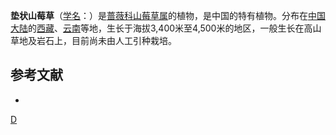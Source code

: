 {{Speciesbox
| name = 垫状山莓草
| status = 
| status_system = 
| image =
| genus = Sibbaldia
| species = pulvinata
| authority = [[俞德浚|Yu]] & [[李朝銮|C. L. Li]]
}}

'''垫状山莓草'''（[[学名|学名]]：{{lang|la|''Sibbaldia pulvinata''}}）是[[蔷薇科|蔷薇科]][[山莓草属|山莓草属]]的植物，是中国的特有植物。分布在[[中国大陆|中国大陆]]的[[西藏|西藏]]、[[云南|云南]]等地，生长于海拔3,400米至4,500米的地区，一般生长在高山草地及岩石上，目前尚未由人工引种栽培。

== 参考文献 ==
<div class="references-small">
* {{cite web| url =http://www.bioinfo.cn/db05/KmzwSpecies.php?action=view&id=19515| title =垫状山莓草| work =《中国高等植物数据库全库》| publisher =中国科学院微生物研究所| author =昆明植物研究所| accessdate =2009-02-25| deadurl =yes| archiveurl =https://web.archive.org/web/20160305045802/http://www.bioinfo.cn/db05/KmzwSpecies.php?action=view&id=19515| archivedate =2016-03-05}}
</div>
{{Taxonbar}}

[[Category:山莓草属|D]]